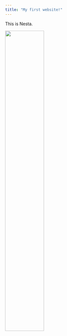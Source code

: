 ---
title: "My first website!"
---

This is Nesta.

<img src="files/john.jpg" style="width:50%">


